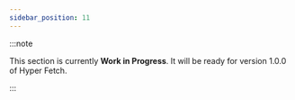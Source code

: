 ```yaml
---
sidebar_position: 11
---
```


:::note

This section is currently **Work in Progress**. It will be ready for version 1.0.0 of Hyper Fetch.

:::

<!-- - czym czyścić test cases
- jak najlepiej testować - msw

- używanie developerskiego setupu - czyli stwórz wszystko na podstawie tego co już funkcjonuje
- dzielenie setupu developerskiego i testowego pozwala uniknąć wielu drobnych błędów trudnych w znalezieniu - zmiany
  url, metod i innych -->

<!-- ### Command Testing

We have access to the inside of the command all the time, so that, with the right approach, we can combine tests and
mocking the response in a way that will allow us to reuse what has been set during development. This way, the tests
respond to changes over time - they are easier to maintain and easier to write. -->
